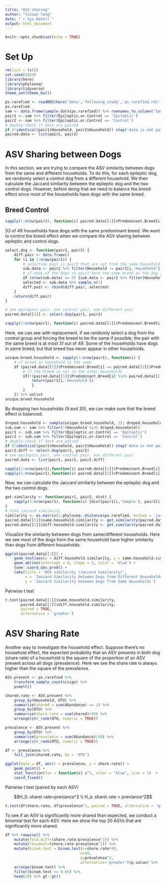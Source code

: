 ```yaml
---
title: "ASV_sharing"
author: "Yixuan Yang"
date: "`r Sys.Date()`"
output: html_document
---
```


```r
knitr::opts_chunk$set(echo = TRUE)
```

# Set Up

```r
rm(list = ls())
set.seed(2024)
library(here)
library(phyloseq)
library(tidyverse)
theme_set(theme_bw())

ps.rarefied <- readRDS(here('data','following_study','ps_rarefied.rds'))
ps.rarefied
sam <- data.frame(sample_data(ps.rarefied)) %>% rownames_to_column('Sample')
pair1 <- sam %>% filter(Epileptic.or.Control == 'Epileptic')
pair2 <- sam %>% filter(Epileptic.or.Control == 'Control')
# double-check if data are paired
if (!identical(pair1$Household, pair2$Household)) stop('data is not paired')
paired.data <- list(pair1, pair2)
```

# ASV Sharing between Dogs

In this section, we are trying to compare the ASV similarity between dogs from the same and different households. To do this, for each epileptic dog, we randomly select a control dog from a different household. We then calculate the Jaccard similarity between the epileptic dog and the two control dogs. However, before doing that we need to balance the breed effect since most of the households have dogs with the same breed. 

## Breed Control

```r
sapply(1:nrow(pair1), function(i) paired.data[[1]]$Predominant.Breed[i] == paired.data[[2]]$Predominant.Breed[i]) %>% sum
```

33 of 49 households have dogs with the same predominant breed. We want to control the breed effect when we compare the ASV sharing between epileptic and control dogs. 

```r
select.dog <- function(pair1, pair2) {
    diff.pair <- data.frame()
    for (i in 1:nrow(pair1)) {
        # selection pool is pair2 that are not from the same household but with the same predominate breed
        sub.data <- pair2 %>% filter(Household != pair1[i,'Household'], Predominant.Breed == pair1[i,'Predominant.Breed'])
        # if none of the dogs in pair2 have the same breed as the dog in pair1, then just select from another household.
        if (nrow(sub.data) == 0) {sub.data <- pair2 %>% filter(Household != pair1[i,'Household'])}
        selected <- sub.data %>% sample_n(1)
        diff.pair <- rbind(diff.pair, selected)
    }
    return(diff.pair)
}

# one epileptic pair, one control pair, one different pair
paired.data[[3]] <- select.dog(pair1, pair2)

sapply(1:nrow(pair1), function(i) paired.data[[1]]$Predominant.Breed[i] == paired.data[[3]]$Predominant.Breed[i]) %>% sum
```

Here, we can see with replacement, if we randomly select a dog from the control group and forcing the breed to be the same if possible, the pair with the same breed is at most 31 out of 49. Some of the households have dogs in same breed, but that breed has never appear in other households.

```r
unique.breed.household <- sapply(1:nrow(pair1), function(i) {
    # if breed in household is the same
    if (paired.data[[1]]$Predominant.Breed[i] == paired.data[[2]]$Predominant.Breed[i]) {
        # if the breed is not in the other households
        if(!(paired.data[[1]]$Predominant.Breed[i] %in% paired.data[[2]]$Predominant.Breed[-i])) {
            return(pair1[i,'Household'])
            }
        }
    }) %>% unlist 
unique.breed.household
```

By dropping two households (9 and 30), we can make sure that the breed effect is balanced.

```r
droped.household <- sample(unique.breed.household, 2); droped.household
sub.sam <- sam %>% filter(!(Household %in% droped.household))
pair1 <- sub.sam %>% filter(Epileptic.or.Control == 'Epileptic')
pair2 <- sub.sam %>% filter(Epileptic.or.Control == 'Control')
# double-check if data are paired
if (!identical(pair1$Household, pair2$Household)) stop('data is not paired')
pair2.diff <- select.dog(pair1, pair2)
# one epileptic pair, one control pair, one different pair
paired.data <- list(pair1, pair2, pair2.diff)

sapply(1:nrow(pair1),function(i) paired.data[[1]]$Predominant.Breed[i] == paired.data[[2]]$Predominant.Breed[i]) %>% sum
sapply(1:nrow(pair1),function(i) paired.data[[1]]$Predominant.Breed[i] == paired.data[[3]]$Predominant.Breed[i]) %>% sum
```

Now, we can calculate the Jaccard similarity between the epileptic dog and the two control dogs.

```r
get.similarity <- function(pair1, pair2, dist) {
    sapply(1:nrow(pair1), function(i) {dist[pair1[i,'Sample'], pair2[i,'Sample']]})
}
# find jaccard similarity
similarity <- as.matrix(1-phyloseq::distance(ps.rarefied, method = 'jaccard', binary = TRUE))
paired.data[[1]]$same.household.similarity <- get.similarity(paired.data[[1]], paired.data[[2]], similarity)
paired.data[[1]]$diff.household.similarity <- get.similarity(paired.data[[1]], paired.data[[3]], similarity)
```

Visualize the similarity between dogs from same/different households. Here we see most of the dogs from the same household have higher similarity than dogs from different households.

```r
ggplot(paired.data[[1]]) +
    geom_text(aes(x = diff.household.similarity, y = same.household.similarity, label = Household), check_overlap = TRUE) +
    geom_abline(intercept = 0, slope = 1, color = 'blue') +
    tune::coord_obs_pred() +
    labs(title = 'ASV similarity (Jaccard Similarity)',
         x = 'Jaccard Similarity between Dogs from Different Households',
         y = 'Jaccard Similarity between Dogs from Same Households') 
```

Pairwise t test

```r
t.test(paired.data[[1]]$same.household.similarity,
       paired.data[[1]]$diff.household.similarity, 
       paired = TRUE,
       alternative = 'greater')
```

# ASV Sharing Rate

Another way to investigate the household effect. Suppose there's no household effect, the expected probability that an ASV presents in both dog (share rate) of a household is the square of the proportion of an ASV present across all dogs (prevalence). Here we see the share rate is always higher than the square of the prevalence.

```r
ASV.present <- ps.rarefied %>%
    transform_sample_counts(sign) %>% 
    psmelt() 

shared.rate <- ASV.present %>% 
    group_by(Household, OTU) %>% 
    summarise(shared = sum(Abundance) == 2) %>% 
    group_by(OTU) %>% 
    summarise(share.rate = sum(shared)/49) %>% 
    arrange(str_rank(OTU, numeric = TRUE))

prevalence <- ASV.present %>% 
    group_by(OTU) %>% 
    summarise(prevalence = sum(Abundance)/98) %>% 
    arrange(str_rank(OTU, numeric = TRUE))

df <- prevalence %>% 
    full_join(shared.rate, by = 'OTU')

ggplot(data = df, aes(x = prevalence, y = share.rate)) + 
    geom_point() +
    stat_function(fun = function(x) x^2, color = "blue", size = 1)  +
    coord_fixed()
```

Pairwise t test (paired by each ASV)

$$H_0: share\ rate=prevlance^2 \\ H_a: share\ rate > prevlance^2$$

```r
t.test(df$share.rate, df$prevalence^2, paired = TRUE, alternative = 'greater')
```

To see if an ASV is significantly more shared than expected, we conduct a binomial test for each ASV. Here we show the top 20 ASVs that are significantly more shared.

```r
df %>% rowwise() %>% 
    mutate(fold.diff=(share.rate/prevalence^2)) %>% 
    mutate(residual=(share.rate-prevalence^2)) %>%
    mutate(binom.test = binom.test(x=share.rate*49,
                                  n=49,
                                  p=prevalence^2,
                                  alternative='greater')$p.value) %>% 
    arrange(binom.test) %>% 
    filter(binom.test <= 0.05) %>%
    head(20) %>% gt::gt()
```

